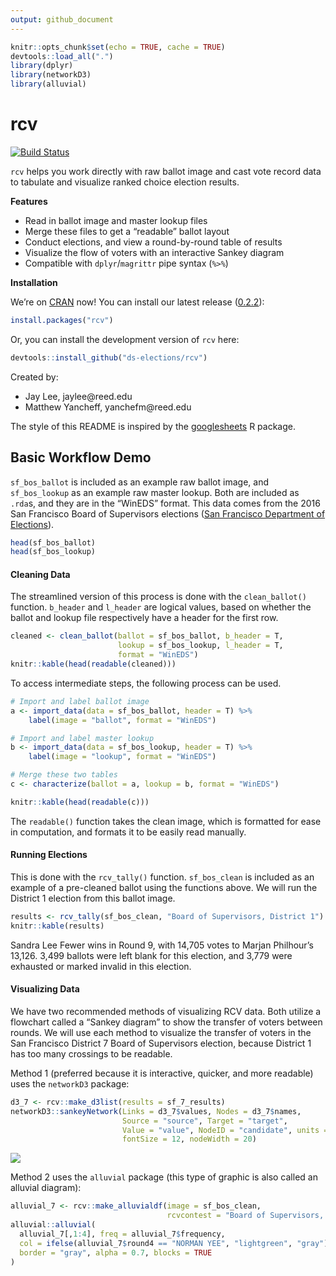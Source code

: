 ```yaml
---
output: github_document
---
```


```r
knitr::opts_chunk$set(echo = TRUE, cache = TRUE)
devtools::load_all(".")
library(dplyr)
library(networkD3)
library(alluvial)
```

# rcv
[![Build Status](https://travis-ci.org/ds-elections/rcv.svg?branch=master)](https://travis-ci.org/ds-elections/rcv)

`rcv` helps you work directly with raw ballot image and cast vote record data to tabulate and visualize ranked choice election results.

__Features__

* Read in ballot image and master lookup files
* Merge these files to get a "readable" ballot layout
* Conduct elections, and view a round-by-round table of results
* Visualize the flow of voters with an interactive Sankey diagram
* Compatible with `dplyr`/`magrittr` pipe syntax (`%>%`)

__Installation__

We're on [CRAN](https://cran.r-project.org/package=rcv) now! You can install our latest release ([0.2.2](NEWS.md)):

```r
install.packages("rcv")
```

Or, you can install the development version of `rcv` here:

```r
devtools::install_github("ds-elections/rcv")
```

Created by:

- Jay Lee, jaylee@reed.edu
- Matthew Yancheff, yanchefm@reed.edu

The style of this README is inspired by the [googlesheets]("github.com/jennybc/googlesheets") R package.

## Basic Workflow Demo

`sf_bos_ballot` is included as an example raw ballot image, and `sf_bos_lookup` as an example raw master lookup. Both are included as `.rda`s, and they are in the "WinEDS" format. This data comes from the 2016 San Francisco Board of Supervisors elections ([San Francisco Department of Elections](http://www.sfelections.org/results/20161108/#english_detail)).

```r
head(sf_bos_ballot)
head(sf_bos_lookup)
```

#### Cleaning Data

The streamlined version of this process is done with the `clean_ballot()` function. `b_header` and `l_header` are logical values, based on whether the ballot and lookup file respectively have a header for the first row.

```r
cleaned <- clean_ballot(ballot = sf_bos_ballot, b_header = T, 
                        lookup = sf_bos_lookup, l_header = T, 
                        format = "WinEDS")
knitr::kable(head(readable(cleaned)))
```

To access intermediate steps, the following process can be used.

```r
# Import and label ballot image
a <- import_data(data = sf_bos_ballot, header = T) %>%
    label(image = "ballot", format = "WinEDS")

# Import and label master lookup
b <- import_data(data = sf_bos_lookup, header = T) %>%
    label(image = "lookup", format = "WinEDS")

# Merge these two tables
c <- characterize(ballot = a, lookup = b, format = "WinEDS")

knitr::kable(head(readable(c)))
```

The `readable()` function takes the clean image, which is formatted for ease in computation, and formats it to be easily read manually.

#### Running Elections

This is done with the `rcv_tally()` function. `sf_bos_clean` is included as an example of a pre-cleaned ballot using the functions above. We will run the District 1 election from this ballot image.

```r
results <- rcv_tally(sf_bos_clean, "Board of Supervisors, District 1")
knitr::kable(results)
```

Sandra Lee Fewer wins in Round 9, with 14,705 votes to Marjan Philhour's 13,126. 3,499 ballots were left blank for this election, and 3,779 were exhausted or marked invalid in this election.

#### Visualizing Data

We have two recommended methods of visualizing RCV data. Both utilize a flowchart called a "Sankey diagram" to show the transfer of voters between rounds. We will use each method to visualize the transfer of voters in the San Francisco District 7 Board of Supervisors election, because District 1 has too many crossings to be readable.

Method 1 (preferred because it is interactive, quicker, and more readable) uses the `networkD3` package:

```r
d3_7 <- rcv::make_d3list(results = sf_7_results)
networkD3::sankeyNetwork(Links = d3_7$values, Nodes = d3_7$names,
                         Source = "source", Target = "target",
                         Value = "value", NodeID = "candidate", units = "voters",
                         fontSize = 12, nodeWidth = 20)

```

![](Sankey.png)

Method 2 uses the `alluvial` package (this type of graphic is also called an alluvial diagram):

```r
alluvial_7 <- rcv::make_alluvialdf(image = sf_bos_clean,
                                   rcvcontest = "Board of Supervisors, District 7")
alluvial::alluvial(
  alluvial_7[,1:4], freq = alluvial_7$frequency,
  col = ifelse(alluvial_7$round4 == "NORMAN YEE", "lightgreen", "gray"),
  border = "gray", alpha = 0.7, blocks = TRUE
)
```
